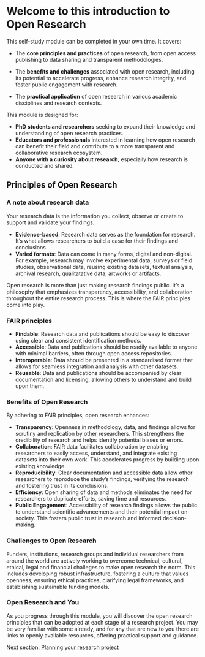 # Welcome to this introduction to Open Research

This self-study module can be completed in your own time. It covers:

-   The **core principles and practices** of open research, from open access publishing to data sharing and transparent methodologies.

-   The **benefits and challenges** associated with open research, including its potential to accelerate progress, enhance research integrity, and foster public engagement with research.

-   The **practical application** of open research in various academic disciplines and research contexts.

This module is designed for:

-   **PhD students and researchers** seeking to expand their knowledge and understanding of open research practices.
-   **Educators and professionals** interested in learning how open research can benefit their field and contribute to a more transparent and collaborative research ecosystem.
-   **Anyone with a curiosity about research**, especially how research is conducted and shared.

## Principles of Open Research {#sec-principles-of-open-research}

### A note about research data

Your research data is the information you collect, observe or create to support and validate your findings.

-   **Evidence-based**: Research data serves as the foundation for research. It's what allows researchers to build a case for their findings and conclusions. 
-   **Varied formats**: Data can come in many forms, digital and non-digital. For example, research may involve experimental data, surveys or field studies, observational data, reusing existing datasets, textual analysis, archival research, qualitatative data, artworks or artifacts. 

Open research is more than just making research findings public. It's a philosophy that emphasizes transparency, accessibility, and collaboration throughout the entire research process. This is where the FAIR principles come into play.

### FAIR principles

-   **Findable**: Research data and publications should be easy to discover using clear and consistent identification methods. 
-   **Accessible**: Data and publications should be readily available to anyone with minimal barriers, often through open access repositories. 
-   **Interoperable**: Data should be presented in a standardised format that allows for seamless integration and analysis with other datasets. 
-   **Reusable**: Data and publications should be accompanied by clear documentation and licensing, allowing others to understand and build upon them. 

### Benefits of Open Research

By adhering to FAIR principles, open research enhances: 

-   **Transparency**: Openness in methodology, data, and findings allows for scrutiny and replication by other researchers. This strengthens the credibility of research and helps identify potential biases or errors. 
-   **Collaboration**: FAIR data facilitates collaboration by enabling researchers to easily access, understand, and integrate existing datasets into their own work. This accelerates progress by building upon existing knowledge. 
-   **Reproducibility**: Clear documentation and accessible data allow other researchers to reproduce the study's findings, verifying the research and fostering trust in its conclusions. 
-   **Efficiency**: Open sharing of data and methods eliminates the need for researchers to duplicate efforts, saving time and resources. 
-   **Public Engagement**: Accessibility of research findings allows the public to understand scientific advancements and their potential impact on society. This fosters public trust in research and informed decision-making. 

### Challenges to Open Research

Funders, institutions, research groups and individual researchers from around the world are actively working to overcome technical, cultural, ethical, legal and financial challeges to make open research the norm. This includes developing robust infrastructure, fostering a culture that values openness, ensuring ethical practices, clarifying legal frameworks, and establishing sustainable funding models.

### Open Research and You

As you progress through this module, you will discover the open research principles that can be adopted at each stage of a research project. You may be very familiar with some already, and for any that are new to you there are links to openly available resources, offering practical support and guidance.

Next section: [Planning your research project](Planning.qmd#sec-Planning)

